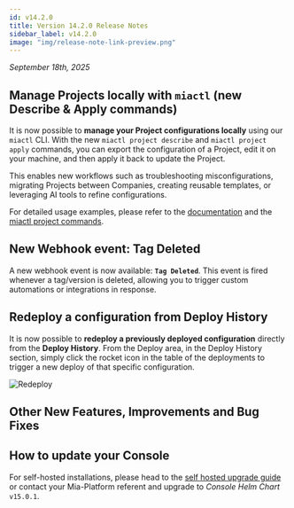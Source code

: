 ```yaml
---
id: v14.2.0
title: Version 14.2.0 Release Notes
sidebar_label: v14.2.0
image: "img/release-note-link-preview.png"
---
```



_September 18th, 2025_

## Manage Projects locally with `miactl` (new Describe & Apply commands)

It is now possible to **manage your Project configurations locally** using our `miactl` CLI.
With the new `miactl project describe` and `miactl project apply` commands, you can export the configuration of a Project, edit it on your machine, and then apply it back to update the Project.

This enables new workflows such as troubleshooting misconfigurations, migrating Projects between Companies, creating reusable templates, or leveraging AI tools to refine configurations.

For detailed usage examples, please refer to the [documentation](/docs/products/console/api-console/api-design/miactl-commands) and the [miactl project commands](/docs/products/console/cli/miactl/commands#project).

## New Webhook event: Tag Deleted

A new webhook event is now available: **`Tag Deleted`**.
This event is fired whenever a tag/version is deleted, allowing you to trigger custom automations or integrations in response.

## Redeploy a configuration from Deploy History

It is now possible to **redeploy a previously deployed configuration** directly from the **Deploy History**.
From the Deploy area, in the Deploy History section, simply click the rocket icon in the table of the deployments to trigger a new deploy of that specific configuration.

![Redeploy](img/redeploy-deploy-history.png)

## Other New Features, Improvements and Bug Fixes

<Accordion data={dataAccordion} />

## How to update your Console

For self-hosted installations, please head to the [self hosted upgrade guide](/docs/infrastructure/self-hosted/installation-chart/how-to-upgrade) or contact your Mia-Platform referent and upgrade to _Console Helm Chart_ `v15.0.1`.
